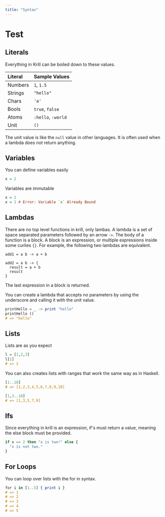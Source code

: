 ```yaml
---
title: "Syntax"
---
```


# Test

## Literals

Everything in Krill can be boiled down to these values.

| Literal | Sample Values      |
|:--------|--------------------|
| Numbers | `1`, `1.5`         |
| Strings | `"hello"`          |
| Chars   | `'a'`              |
| Bools   | `true`, `false`    |
| Atoms   | `:hello`, `:world` |
| Unit    | `()`               |

The unit value is like the `null` value in other languages. It is often used
when a lambda does not return anything.

## Variables

You can define variables easily

```haskell
x = 2
```

Variables are immutable

```haskell
x = 2
x = 1 # Error: Variable `x` Already Bound
```

## Lambdas

There are no top level functions in krill, only lambas. A lambda is a set of
space separated parameters followed by an arrow `->`. The body of a function is
a block. A block is an expression, or multiple expressions inside some curlies
`{}`. For example, the following two lambdas are equivalent.

```
add1 = a b -> a + b

add2 = a b -> {
  result = a + b
  result
}
```

The last expression in a block is returned.

You can create a lambda that accepts no parameters by using the underscore and
calling it with the unit value.

```haskell
printHello = _ -> print "hello"
printHello ()
# => "hello"
```

## Lists

Lists are as you expect

```haskell
l = [1,2,3]
l[1]
# => 2
```

You can also creates lists with ranges that work the same way as in Haskell.

```haskell
[1..10]
# => [1,2,3,4,5,6,7,8,9,10]

[1,3..10]
# => [1,3,5,7,9]
```

## Ifs

Since everything in krill is an expression, if's must return a value, meaning
the else block must be provided.

```haskell
if x == 2 then "x is two!" else {
  "x is not two."
}
```

## For Loops

You can loop over lists with the for in syntax.

```haskell
for i in [1..5] { print i }
# => 1
# => 2
# => 3
# => 4
# => 5
```
